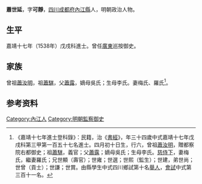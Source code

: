 {{明清人物信息框
| 姓名 = 蕭世延
| 原名 =
| 圖片名稱= 
| 圖片大小 =
| 圖片說明 = 
| 最高職務 =
| 國家 = 大明 
| 爵位 =
| 籍貫 = [[四川|四川]][[成都府|成都府]][[內江縣|內江縣]]
| 族裔 = 
| 字號 = 
| 諡號 =
| 出生日期 = 弘治十八年（1505年）四月初十日
| 出生地點 = 
| 逝世日期 = 卒年不詳 
| 逝世地點 =
| 墓葬 =
| 配偶 = 
| 親屬 = 
| 出身 =
* 嘉靖十七年戊戌科同進士出身
| 經歷 =
| 著作 = 
}}
'''蕭世延'''{{BD|1505年||？年||}}，字'''可靜'''，[[四川|四川]][[成都府|成都府]][[內江縣|內江縣]]人，明朝政治人物。

==生平==
嘉靖十七年（1538年）戊戌科進士。曾任[[廣東|廣東]]巡按御史。

==家族==
曾祖[[蕭汝明|蕭汝明]]，祖[[蕭騏|蕭騏]]，父[[蕭露|蕭露]]，嫡母吳氏；生母李氏。妻梅氏、羅氏<ref>《嘉靖十七年進士登科錄》：民籍，治《[[書經|書經]]》，年三十四歲中式嘉靖十七年戊戌科第三甲第一百五十七名進士。四月初十日生，行六，曾祖[[蕭汝明|蕭汝明]]，贈都察院右都御史；祖[[蕭騏|蕭騏]]，義官；父[[蕭露|蕭露]]；嫡母吳氏；生母李氏。[[慈侍下|慈侍下]]，妻梅氏，繼妻羅氏；兄世顯（壽官）；世雍；世選；世熙（監生）；世建，弟世尚；世曾（貢士）；世謙；世賞。由縣學生中式四川鄉試第十名[[舉人|舉人]]，[[會試|會試]]中式第三百十一名。</ref>。

== 参考资料 ==
{{reflist}}

{{嘉靖十七年戊戌科殿试金榜}}

{{Authority control}}
{{DEFAULTSORT:Xiao蕭}}
[[Category:內江人|Category:內江人]]
[[Category:明朝監察御史|Category:明朝監察御史]]


{{明朝人物小作品}}